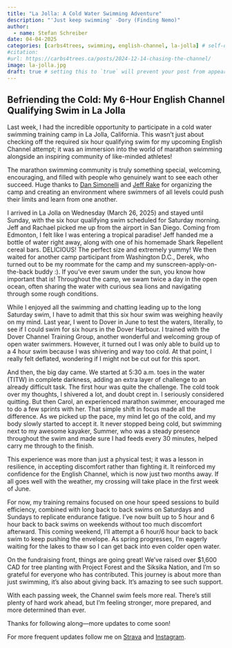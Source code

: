 ```yaml
---
title: "La Jolla: A Cold Water Swimming Adventure"
description: "'Just keep swimming' -Dory (Finding Nemo)"
author:
  - name: Stefan Schreiber
date: 04-04-2025
categories: [carbs4trees, swimming, english-channel, la-jolla] # self-defined categories
#citation: 
#url: https://carbs4trees.ca/posts/2024-12-14-chasing-the-channel/ 
image: la-jolla.jpg
draft: true # setting this to `true` will prevent your post from appearing on your listing page until you're ready!
---
```


## Befriending the Cold: My 6-Hour English Channel Qualifying Swim in La Jolla
Last week, I had the incredible opportunity to participate in a cold water swimming training camp in La Jolla, California. This wasn’t just about checking off the required six hour qualifying swim for my upcoming English Channel attempt; it was an immersion into the world of marathon swimming alongside an inspiring community of like-minded athletes!

The marathon swimming community is truly something special, welcoming, encouraging, and filled with people who genuinely want to see each other succeed. Huge thanks to [Dan Simonelli](https://openwaterswimacademy.com/) and [Jeff Rake](https://www.iswim4.org/blog/jeff-rake-our-founder) for organizing the camp and creating an environment where swimmers of all levels could push their limits and learn from one another. 

I arrived in La Jolla on Wednesday (March 26, 2025) and stayed until Sunday, with the six hour qualifying swim scheduled for Saturday morning. Jeff and Rachael picked me up from the airport in San Diego. Coming from Edmonton, I felt like I was entering a tropical paradise! Jeff handed me a bottle of water right away, along with one of his homemade Shark Repellent cereal bars. DELICIOUS! The perfect size and extremely yummy! We then waited for another camp participant from Washington D.C., Derek, who turned out to be my roommate for the camp and my sunscreen-apply-on-the-back buddy :). If you’ve ever swum under the sun, you know how important that is! Throughout the camp, we swam twice a day in the open ocean, often sharing the water with curious sea lions and navigating through some rough conditions.

While I enjoyed all the swimming and chatting leading up to the long Saturday swim, I have to admit that this six hour swim was weighing heavily on my mind. Last year, I went to Dover in June to test the waters, literally, to see if I could swim for six hours in the Dover Harbour. I trained with the Dover Channel Training Group, another wonderful and welcoming group of open water swimmers. However, it turned out I was only able to build up to a 4 hour swim because I was shivering and way too cold. At that point, I really felt deflated, wondering if I might not be cut out for this sport.

And then, the big day came. We started at 5:30 a.m. toes in the water (TITW) in complete darkness, adding an extra layer of challenge to an already difficult task. The first hour was quite the challenge. The cold took over my thoughts, I shivered a lot, and doubt crept in. I seriously considered quitting. But then Carol, an experienced marathon swimmer, encouraged me to do a few sprints with her. That simple shift in focus made all the difference. As we picked up the pace, my mind let go of the cold, and my body slowly started to accept it. It never stopped being cold, but swimming next to my awesome kayaker, Summer, who was a steady presence throughout the swim and made sure I had feeds every 30 minutes, helped carry me through to the finish.

This experience was more than just a physical test; it was a lesson in resilience, in accepting discomfort rather than fighting it. It reinforced my confidence for the English Channel, which is now just two months away. If all goes well with the weather, my crossing will take place in the first week of June.

For now, my training remains focused on one hour speed sessions to build efficiency, combined with long back to back swims on Saturdays and Sundays to replicate endurance fatigue. I’ve now built up to 5 hour and 6 hour back to back swims on weekends without too much discomfort afterward. This coming weekend, I’ll attempt a 6 hour/6 hour back to back swim to keep pushing the envelope. As spring progresses, I’m eagerly waiting for the lakes to thaw so I can get back into even colder open water.

On the fundraising front, things are going great! We’ve raised over $1,600 CAD for tree planting with Project Forest and the Siksika Nation, and I’m so grateful for everyone who has contributed. This journey is about more than just swimming, it’s also about giving back. It’s amazing to see such support.

With each passing week, the Channel swim feels more real. There’s still plenty of hard work ahead, but I’m feeling stronger, more prepared, and more determined than ever.

Thanks for following along—more updates to come soon!

For more frequent updates follow me on [Strava](https://www.strava.com/athletes/2224756) and [Instagram](https://www.instagram.com/carbs4trees/).
